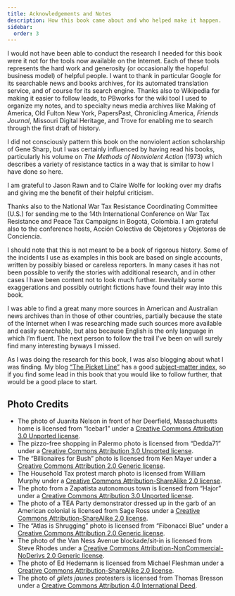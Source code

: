 ```yaml
---
title: Acknowledgements and Notes
description: How this book came about and who helped make it happen.
sidebar:
  order: 3
---
```


I would not have been able to conduct the research I needed for this book were it not for the tools now available on the Internet.
Each of these tools represents the hard work and generosity (or occasionally the hopeful business model) of helpful people.
I want to thank in particular Google for its searchable news and books archives, for its automated translation service, and of course for its search engine.
Thanks also to Wikipedia for making it easier to follow leads, to PBworks for the wiki tool I used to organize my notes, and to specialty news media archives like Making of America, Old Fulton New York, PapersPast, Chronicling America, <i>Friends Journal</i>, Missouri Digital Heritage, and Trove for enabling me to search through the first draft of history.

I did not consciously pattern this book on the nonviolent action scholarship of Gene Sharp, but I was certainly influenced by having read his books, particularly his volume on <i>The Methods of Nonviolent Action</i> (1973) which describes a variety of resistance tactics in a way that is similar to how I have done so here.

I am grateful to Jason Rawn and to Claire Wolfe for looking over my drafts and giving me the benefit of their helpful criticism.

Thanks also to the National War Tax Resistance Coordinating Committee (U.S.) for sending me to the 14th International Conference on War Tax Resistance and Peace Tax Campaigns in Bogotá, Colombia.
I am grateful also to the conference hosts, Acción Colectiva de Objetores y Objetoras de Conciencia.

I should note that this is not meant to be a book of rigorous history.
Some of the incidents I use as examples in this book are based on single accounts, written by possibly biased or careless reporters.
In many cases it has not been possible to verify the stories with additional research, and in other cases I have been content not to look much further.
Inevitably some exaggerations and possibly outright fictions have found their way into this book.

I was able to find a great many more sources in American and Australian news archives than in those of other countries, partially because the state of the Internet when I was researching made such sources more available and easily searchable, but also because English is the only language in which I’m fluent.
The next person to follow the trail I’ve been on will surely find many interesting byways I missed.

As I was doing the research for this book, I was also blogging about what I was finding.
My blog [“The Picket Line”](https://sniggle.net/TPL) has a good [subject-matter index](https://sniggle.net/TPL/index5.php?entry=outline5), so if you find some lead in this book that you would like to follow further, that would be a good place to start.

## Photo Credits

* The photo of Juanita Nelson in front of her Deerfield, Massachusetts home is licensed from “Icebar1” under a [Creative Commons Attribution 3.0 Unported license](http://creativecommons.org/licenses/by/3.0).
* The pizzo-free shopping in Palermo photo is licensed from “Dedda71” under a [Creative Commons Attribution 3.0 Unported license](http://creativecommons.org/licenses/by/3.0).
* The “Billionaires for Bush” photo is licensed from Ken Mayer under a [Creative Commons Attribution 2.0 Generic license](http://creativecommons.org/licenses/by/2.0).
* The Household Tax protest march photo is licensed from William Murphy under a [Creative Commons Attribution-ShareAlike 2.0 license](http://creativecommons.org/licenses/by-sa/2.0).
* The photo from a Zapatista autonomous town is licensed from “Hajor” under a [Creative Commons Attribution 3.0 Unported license](http://creativecommons.org/licenses/by/3.0).
* The photo of a TEA Party demonstrator dressed up in the garb of an American colonial is licensed from Sage Ross under a [Creative Commons Attribution-ShareAlike 2.0 license](http://creativecommons.org/licenses/by-sa/2.0).
* The “Atlas is Shrugging” photo is licensed from “Fibonacci Blue” under a [Creative Commons Attribution 2.0 Generic license](http://creativecommons.org/licenses/by/2.0).
* The photo of the Van Ness Avenue blockade/sit-in is licensed from Steve Rhodes under a [Creative Commons Attribution-NonCommercial-NoDerivs 2.0 Generic license](https://creativecommons.org/licenses/by-nc-nd/2.0/).
* The photo of Ed Hedemann is licensed from Michael Fleshman under a [Creative Commons Attribution-ShareAlike 2.0 license](http://creativecommons.org/licenses/by-sa/2.0).
* The photo of <i>gilets jaunes</i> protesters is licensed from Thomas Bresson under a [Creative Commons Attribution 4.0 International Deed](https://creativecommons.org/licenses/by/4.0/).
